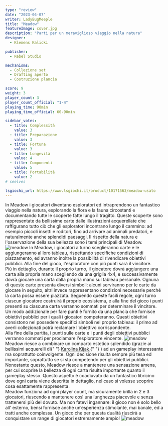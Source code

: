 ```yaml
---
type: "review"
date: "2023-04-07"
writer: LadyBugMeeple
title: "Meadow"
featureImage: cover.jpg
description: "Parti per un meraviglioso viaggio nella natura"
designer:
  - Klemens Kalicki

publisher:
  - Rebel Studio

mechanisms:
  - Collezione set
  - Drafting aperto
  - Costruzione plancia

score: 9
weight: 3
player_count: 3
player_count_official: "1-4"
playing_time: 90min
playing_time_official: 60-90min

sidebar_votes:
  - title: Complessità
    value: 3
  - title: Preparazione
    value: 3
  - title: Fortuna
    value: 3
  - title: Longevità
    value: 4
  - title: Componenti
    value: 5
  - title: Portabilità
    value: 2
# seelves

lsgiochi_url: https://www.lsgiochi.it/product/10171563/meadow-usato
---
```


<Setting>
  In Meadow i giocatori diventano esploratori ed intraprendono un fantastico
  viaggio nella natura, esplorando la flora e la fauna circostanti e
  documentando tutte le scoperte fatte lungo il tragitto. Queste scoperte sono
  rappresentate da bellissime carte dalle illustrazioni acquerellate che
  raffigurano tutto ciò che gli esploratori incontrano lungo il cammino: ad
  esempio piccoli insetti e roditori, fino ad arrivare ad animali predatori, e
  naturalmente anche splendidi paesaggi. Il rispetto della natura e
  l'osservazione della sua bellezza sono i temi principali di Meadow.
</Setting>

<img src="./game1.jpg" alt="meadow" />

<Rules>
  In Meadow, i giocatori a turno sceglieranno carte e le aggiungeranno al loro
  tableau, rispettando specifiche condizioni di piazzamento, ed avranno inoltre
  la possibilità di rivendicare obiettivi pubblici. Alla fine del gioco,
  l'esploratore con più punti sarà il vincitore.
  <br />
  Più in dettaglio, durante il proprio turno, il giocatore dovrà aggiungere una
  carta alla propria mano scegliendo da una griglia 4x4, e successivamente dovrà
  giocare una carta dalla propria mano sul tableau personale. Ognuna di queste
  carte presenta diversi simboli: alcuni serviranno per le carte da giocare in
  seguito, altri invece rappresentano condizioni necessarie perché la carta
  possa essere piazzata. Seguendo queste facili regole, ogni turno ciascun
  giocatore costruirà il proprio ecosistema, e alla fine del gioco i punti
  presenti su ciascuna carta verranno sommati per determinare il vincitore.
  <br />
  Un modo addizionale per fare punti è fornito da una plancia che fornisce
  obiettivi pubblici per i quali i giocatori competeranno. Questi obiettivi
  consistono nel possedere specifici simboli nel proprio tableau: il primo ad
  averli collezionati potrà reclamare l'obiettivo corrispondente.
  <br />
  Alla fine della partita, i punti sulle carte e i punti degli obiettivi
  pubblici verranno sommati per proclamare l'esploratore vincente.

</Rules>

<img src="./game2.jpg" alt="meadow" />

<Feedback>
  Meadow riesce a combinare un comparto estetico splendido (grazie ai bellissimi
  acquerelli di{" "}
  <a href="https://boardgamegeek.com/boardgameartist/128605/karolina-kijak">
    Karolina Kijak
  </a>{" "}
  ) ad un gameplay interessante ma soprattutto coinvolgente. Ogni decisione
  risulta sempre più tesa ed importante, soprattutto se si sta competendo per
  gli obiettivi pubblici. Nonostante questo, Meadow riesce a mantenere una
  sensazione amena, per cui scoprire la bellezza di ogni carta risulta
  importante quanto il gameplay stesso. Questo aspetto è coadiuvato da un
  fantastico libricino dove ogni carta viene descritta in dettaglio, nel caso si
  volesse scoprire cosa esattamente rappresenta.
  <br />
  Meadow funziona ad ogni player count, ma sicuramente brilla in 2 e 3
  giocatori, riuscendo a mantenere così una lunghezza piacevole e senza
  trattenersi più del dovuto. Ma non fatevi ingannare: il gioco non è solo bello
  all' esterno, bensì fornisce anche un’esperienza stimolante, mai banale, ed a
  tratti anche complessa. Un gioco che per questa dualità riuscirà a conquistare
  un range di giocatori estremamente ampio!
</Feedback>

<img src="./game3.jpg" alt="meadow" />
